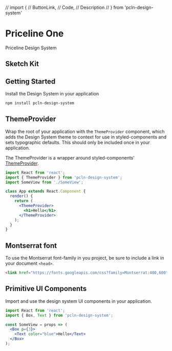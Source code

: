 // import {
// ButtonLink,
// Code,
// Description
// } from 'pcln-design-system'

# Priceline One

Priceline Design System

## Sketch Kit

<!--
<ButtonLink href='https://github.com/pricelinelabs/design-system-sketch/releases/latest'>
  Download Sketch Kit
</ButtonLink> -->

## Getting Started

Install the Design System in your application

```sh
npm install pcln-design-system
```

## ThemeProvider

Wrap the root of your application with the `ThemeProvider` component,
which adds the Design System theme to context for use in styled-components
and sets typographic defaults.
This should only be included once in your application.

The ThemeProvider is a wrapper around styled-components' [ThemeProvider][sc-theme].

[sc-theme]: https://www.styled-components.com/docs/advanced#theming

```jsx
import React from 'react';
import { ThemeProvider } from 'pcln-design-system';
import SomeView from './SomeView';

class App extends React.Component {
  render() {
    return (
      <ThemeProvider>
        <h1>Hello</h1>
      </ThemeProvider>
    );
  }
}
```

## Montserrat font

To use the Montserrat font-family in you project, be sure to include a link in your document `<head>`.

```html
<link href="https://fonts.googleapis.com/css?family=Montserrat:400,600" rel="stylesheet" />
```

## Primitive UI Components

Import and use the design system UI components in your application.

```jsx
import React from 'react';
import { Box, Text } from 'pcln-design-system';

const SomeView = props => (
  <Box p={3}>
    <Text color="blue">Hello</Text>
  </Box>
);
```
